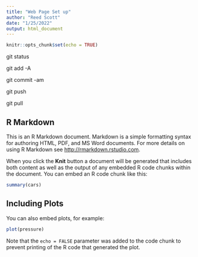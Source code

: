 ```yaml
---
title: "Web Page Set up"
author: "Reed Scott"
date: "1/25/2022"
output: html_document
---
```


```r
knitr::opts_chunk$set(echo = TRUE)
```
git status 

git add -A 

git commit -am 

git push 

git pull

## R Markdown

This is an R Markdown document. Markdown is a simple formatting syntax for authoring HTML, PDF, and MS Word documents. For more details on using R Markdown see <http://rmarkdown.rstudio.com>.

When you click the **Knit** button a document will be generated that includes both content as well as the output of any embedded R code chunks within the document. You can embed an R code chunk like this:

```r
summary(cars)
```

## Including Plots

You can also embed plots, for example:

```r
plot(pressure)
```

Note that the `echo = FALSE` parameter was added to the code chunk to prevent printing of the R code that generated the plot.
